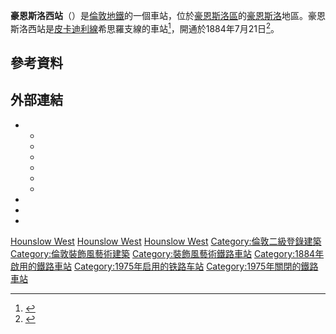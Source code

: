 {{TfL Translations}}
{{Infobox London station
| name          = 豪恩斯洛西<br />Hounslow West
| symbol        = underground
| manager       = [[倫敦地鐵|倫敦地鐵]]
| locale        = [[豪恩斯洛|豪恩斯洛]]
| borough       = [[豪恩斯洛區|豪恩斯洛區]]
| platforms     = 2
| fare_zone     = 5
| access        = yes
| access_note   = （只限輪椅使用者）<ref name=stnaccess>{{citation step free tube map}}</ref>
| image_name    = Hounslow West tube Eastbound.jpg
| latitude      = {{decdeg|51|28|25|N|4}}
| longitude     = {{decdeg|0|23|08|W|4}}
| original      = [[區域鐵路|區域鐵路]]
<!--
| tubeexits06   = 2.725
| tubeexits07   = {{increase}} 3.08
| tubeexits08   = {{decrease}} 2.95
| tubeexits09   = {{increase}} 3.10-->
| listing_grade = II
| listing_start = 23 September 1998
| listing_entry = 1241237
| listing_reference =<ref name="eh_1241237">{{cite web | url=http://list.english-heritage.org.uk/resultsingle.aspx?uid=1241237 | title=Hounslow West Underground Station | work=The National Heritage List for England | publisher=[[English_Heritage|English Heritage]] | archiveurl=https://web.archive.org/web/20140126184047/http://list.english-heritage.org.uk/resultsingle.aspx?uid=1241237 | archivedate=2014-01-26 | deadurl=yes | access-date=2016-03-01 }}</ref>
}}
'''豪恩斯洛西站'''（{{lang-en|Hounslow West tube station}}）是[[倫敦地鐵|倫敦地鐵]]的一個車站，位於[[豪恩斯洛區|豪恩斯洛區]]的[[豪恩斯洛|豪恩斯洛]]地區。豪恩斯洛西站是[[皮卡迪利線|皮卡迪利線]]希思羅支線的車站<ref>{{cite map/Standard Tube Map}}</ref>，開通於1884年7月21日<ref name="rose">{{cite book | last=Rose | first=Douglas | title=The London Underground, A Diagrammatic History | year=1999 | publisher=Douglas Rose/Capital Transport | isbn=1-85414-219-4 }}</ref>。
==參考資料==
{{reflist}}
==外部連結==
{{Commonscat|Hounslow West tube station|豪恩斯洛西站}}
* {{cite web | url=http://www.ltmcollection.org/photos/results/results.html?IXsearch=Hounslow+West&button=GO%21 | publisher=London Transport Museum | work=Photographic Archive | title=Hounslow West | archiveurl=https://web.archive.org/web/20140126185414/http://www.ltmcollection.org/photos/results/results.html?IXsearch=Hounslow+West&button=GO%21 | archivedate=2014-01-26 | deadurl=no | access-date=2016-03-01 }}
** {{ltmcollection|30/9888130.jpg|Hounslow Barracks station, 1927}}
** {{ltmcollection|w6/i0000gw6.jpg|New station building under construction beside the old, which has been partially demolished, 1931}}
** {{ltmcollection|25/997125.jpg|Ticket hall, 1932}}
** {{ltmcollection|19/i0000219.jpg|Station building from platforms, 1957}}
** {{ltmcollection|07/9863707.jpg|Hounslow West station, 1971}}
** {{ltmcollection|1a/i000021a.jpg|New platforms, 1975}}
* {{cite web | url=http://www.abandonedstations.org.uk/Hounslow_West_station.html | publisher=Abandoned Stations | title=Hounslow West station | archiveurl=https://web.archive.org/web/20080817041742/http://www.abandonedstations.org.uk/Hounslow_West_station.html | archivedate=2008-08-17 | deadurl=no | access-date=2016-03-01 }}
* {{cite web | url=http://www.britainfromabove.org.uk/image/epw016529?search=hounslow&ref=90 | work=Britain from Above | title=Hounslow West  and Hounslow Barracks ca.1926 | publisher= | archiveurl=https://web.archive.org/web/20140126185928/http://www.britainfromabove.org.uk/image/epw016529?search=hounslow&ref=90 | archivedate=2014-01-26 | deadurl=no | access-date=2016-03-01 }}
* {{cite book | url=http://books.google.co.uk/books?id=n2EK2khQWfsC&pg=PA89&lpg=PA89&dq=winston+churchill+hounslow+barracks&source=bl&ots=kF2XW8FRbR&sig=jTodngtGap9#v=onepage&q=winston%20churchill%20hounslow%20barracks&f=false | title=Churchill commutes to Hounslow ca. 1896 | work= | publisher= | access-date=2016-03-01 | archive-date=2013-12-16 | archive-url=https://web.archive.org/web/20131216140921/http://books.google.co.uk/books?id=n2EK2khQWfsC&pg=PA89&lpg=PA89&dq=winston+churchill+hounslow+barracks&source=bl&ots=kF2XW8FRbR&sig=jTodngtGap9#v=onepage&q=winston%20churchill%20hounslow%20barracks&f=false | dead-url=no }}

{{倫敦地鐵皮卡迪利線}}

[[Category:皮卡迪利線車站|Hounslow West]]
[[Category:豪恩斯洛區鐵路車站|Hounslow West]]
[[Category:倫敦通宵地鐵車站|Hounslow West]]
[[Category:倫敦二級登錄建築|Category:倫敦二級登錄建築]]
[[Category:倫敦裝飾風藝術建築|Category:倫敦裝飾風藝術建築]]
[[Category:裝飾風藝術鐵路車站|Category:裝飾風藝術鐵路車站]]
[[Category:1884年啟用的鐵路車站|Category:1884年啟用的鐵路車站]]
[[Category:1975年启用的铁路车站|Category:1975年启用的铁路车站]]
[[Category:1975年關閉的鐵路車站|Category:1975年關閉的鐵路車站]]